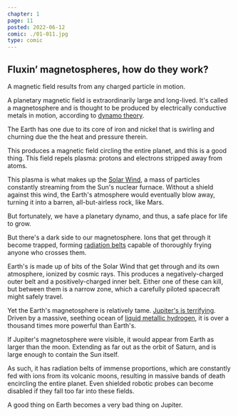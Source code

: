 ```yaml
---
chapter: 1
page: 11
posted: 2022-06-12
comic: ./01-011.jpg
type: comic
---
```


## Fluxin’ magnetospheres, how do they work?

A magnetic field results from any charged particle in motion.

A planetary magnetic field is extraordinarily large and long-lived. It's called a magnetosphere and is thought to be produced by electrically conductive metals in motion, according to [dynamo theory](http://en.wikipedia.org/wiki/Dynamo_theory).

The Earth has one due to its core of iron and nickel that is swirling and churning due the the heat and pressure therein.

This produces a magnetic field circling the entire planet, and this is a good thing. This field repels plasma: protons and electrons stripped away from atoms.

This plasma is what makes up the [Solar Wind](http://en.wikipedia.org/wiki/Solar_wind), a mass of particles constantly streaming from the Sun's nuclear furnace. Without a shield against this wind, the Earth's atmosphere would eventually blow away, turning it into a barren, all-but-airless rock, like Mars.

But fortunately, we have a planetary dynamo, and thus, a safe place for life to grow.

But there's a dark side to our magnetosphere. Ions that get through it become trapped, forming [radiation belts](http://en.wikipedia.org/wiki/Van_Allen_radiation_belt) capable of thoroughly frying anyone who crosses them.

Earth's is made up of bits of the Solar Wind that get through and its own atmosphere, ionized by cosmic rays. This produces a negatively-charged outer belt and a positively-charged inner belt. Either one of these can kill, but between them is a narrow zone, which a carefully piloted spacecraft might safely travel.

Yet the Earth's magnetosphere is relatively tame. [Jupiter's is terrifying](http://en.wikipedia.org/wiki/Magnetosphere_of_Jupiter). Driven by a massive, seething ocean of [liquid metallic hydrogen](http://en.wikipedia.org/wiki/Metallic_hydrogen), it is over a thousand times more powerful than Earth's.

If Jupiter's magnetosphere were visible, it would appear from Earth as larger than the moon. Extending as far out as the orbit of Saturn, and is large enough to contain the Sun itself.

As such, it has radiation belts of immense proportions, which are constantly fed with ions from its volcanic moons, resulting in massive bands of death encircling the entire planet. Even shielded robotic probes can become disabled if they fall too far into these fields.

A good thing on Earth becomes a very bad thing on Jupiter.
